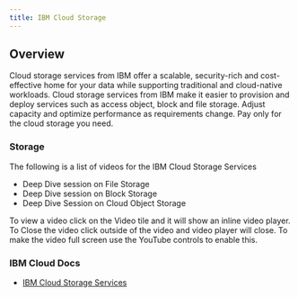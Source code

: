 ```yaml
---
title: IBM Cloud Storage
---
```


## Overview

Cloud storage services from IBM offer a scalable, security-rich and cost-effective home for your data while supporting traditional and cloud-native workloads. Cloud storage services from IBM make it easier to provision and deploy services such as access object, block and file storage. Adjust capacity and optimize performance as requirements change. Pay only for the cloud storage you need.

### Storage

The following is a list of videos for the IBM Cloud Storage Services

- Deep Dive session on File Storage
- Deep Dive session on Block Storage
- Deep Dive Session on Cloud Object Storage

To view a video click on the Video tile and it will show an inline video player. To Close the video click outside of the video and video player will close. To make the video full screen use the YouTube controls to enable this.

<VideoTile content="storage" tileColor="bx--article-card--ibm">
</VideoTile>

### IBM Cloud Docs

- [IBM Cloud Storage Services](https://www.ibm.com/cloud/storage)